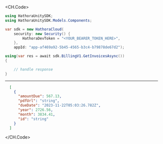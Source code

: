 
<CH.Code>
```csharp GetInvoices.cs
using HathoraUnitySDK;
using HathoraUnitySDK.Models.Components;

var sdk = new HathoraCloud(
    security: new Security() {
        HathoraDevToken = "<YOUR_BEARER_TOKEN_HERE>",
    },
    appId: "app-af469a92-5b45-4565-b3c4-b79878de67d2");

using(var res = await sdk.BillingV1.GetInvoicesAsync())
{

    // handle response
}
```
---

```json Example Response
  [
    {
      "amountDue": 567.13,
      "pdfUrl": "string",
      "dueDate": "2023-11-22T05:03:26.782Z",
      "year": 2726.56,
      "month": 3834.41,
      "id": "string"
    }
  ]
```
</CH.Code>
